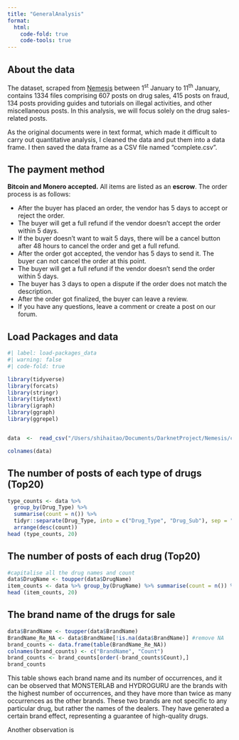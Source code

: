 ```yaml
---
title: "GeneralAnalysis"
format: 
  html:
    code-fold: true
    code-tools: true
---
```


## About the data

The dataset, scraped from [Nemesis](http://nemesis555nchzn2dogee6mlc7xxgeeshqirmh3yzn4lo5cnd4s5a4yd.onion/) between 1^st^ January to 11^th^ January, contains 1334 files comprising 607 posts on drug sales, 415 posts on fraud, 134 posts providing guides and tutorials on illegal activities, and other miscellaneous posts. In this analysis, we will focus solely on the drug sales-related posts.

As the original documents were in text format, which made it difficult to carry out quantitative analysis, I cleaned the data and put them into a data frame. I then saved the data frame as a CSV file named "complete.csv".

## The payment method

**Bitcoin and Monero accepted.** All items are listed as an **escrow**. The order process is as follows:

-   After the buyer has placed an order, the vendor has 5 days to accept or reject the order.
-   The buyer will get a full refund if the vendor doesn't accept the order within 5 days.
-   If the buyer doesn't want to wait 5 days, there will be a cancel button after 48 hours to cancel the order and get a full refund.
-   After the order got accepted, the vendor has 5 days to send it. The buyer can not cancel the order at this point.
-   The buyer will get a full refund if the vendor doesn't send the order within 5 days.
-   The buyer has 3 days to open a dispute if the order does not match the description.
-   After the order got finalized, the buyer can leave a review.
-   If you have any questions, leave a comment or create a post on our forum.

## Load Packages and data

```r
#| label: load-packages_data
#| warning: false
#| code-fold: true

library(tidyverse)
library(forcats)
library(stringr)
library(tidytext)
library(igraph)
library(ggraph)
library(ggrepel)


data  <-  read_csv("/Users/shihaitao/Documents/DarknetProject/Nemesis/complete.csv")
```

```r
colnames(data)
```

## The number of posts of each type of drugs (Top20)
```r
type_counts <- data %>% 
  group_by(Drug_Type) %>% 
  summarise(count = n()) %>% 
  tidyr::separate(Drug_Type, into = c("Drug_Type", "Drug_Sub"), sep = "  » ") %>%
  arrange(desc(count))
head (type_counts, 20)
```


## The number of posts of each drug (Top20)
```r
#capitalise all the drug names and count 
data$DrugName <- toupper(data$DrugName)
item_counts <- data %>% group_by(DrugName) %>% summarise(count = n()) %>% arrange(desc(count))
head (item_counts, 20)
```


## The brand name of the drugs for sale
```r
data$BrandName <- toupper(data$BrandName) 
BrandName_Re_NA <- data$BrandName[!is.na(data$BrandName)] #remove NA
brand_counts <- data.frame(table(BrandName_Re_NA))
colnames(brand_counts) <- c("BrandName", "Count")
brand_counts <- brand_counts[order(-brand_counts$Count),]
brand_counts
```

This table shows each brand name and its number of occurrences, and it can be observed that MONSTERLAB and HYDROGURU are the brands with the highest number of occurrences, and they have more than twice as many occurrences as the other brands. These two brands are not specific to any particular drug, but rather the names of the dealers. They have generated a certain brand effect, representing a guarantee of high-quality drugs.

Another observation is 








